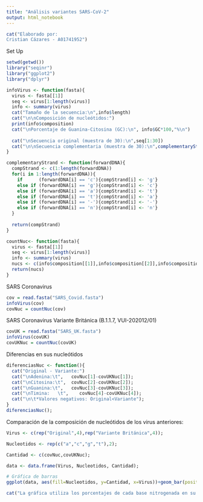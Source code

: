 ```yaml
---
title: "Análisis variantes SARS-CoV-2"
output: html_notebook
---
```


```r
cat("Elaborado por:
Cristian Cázares - A01741952")
```



Set Up
```r
setwd(getwd())
library("seqinr")
library("ggplot2")
library("dplyr")

infoVirus <- function(fasta){
  virus <- fasta[[1]]
  seq <- virus[1:length(virus)]
  info <- summary(virus)
  cat("Tamaño de la secuencia:\n",info$length)
  cat("\n\nComposición de nucleótidos:")
  print(info$composition)
  cat("\nPorcentaje de Guanina-Citosina (GC):\n", info$GC*100,"%\n")
  
  cat("\nSecuencia original (muestra de 30):\n",seq[1:30])
  cat("\n\nSecuencia complementaria (muestra de 30):\n",complementaryStrand(seq)[1:30]) 
}

complementaryStrand <- function(forwardDNA){
  compStrand <- c(1:length(forwardDNA))
  for(i in 1:length(forwardDNA)){
    if      (forwardDNA[i] == 'c'){compStrand[i] <- 'g'}
    else if (forwardDNA[i] == 'g'){compStrand[i] <- 'c'}
    else if (forwardDNA[i] == 'a'){compStrand[i] <- 't'}
    else if (forwardDNA[i] == 't'){compStrand[i] <- 'a'}
    else if (forwardDNA[i] == '-'){compStrand[i] <- '-'}
    else if (forwardDNA[i] == 'n'){compStrand[i] <- 'n'}
  }
  
  return(compStrand)
}

countNuc<- function(fasta){
  virus <- fasta[[1]]
  seq <- virus[1:length(virus)]
  info <- summary(virus)
  nucs <- c(info$composition[[1]],info$composition[[2]],info$composition[[3]],info$composition[[4]])
  return(nucs)
}
```


SARS Coronavirus
```r
cov = read.fasta("SARS_Covid.fasta")
infoVirus(cov)
covNuc = countNuc(cov)
```

SARS Coronavirus Variante Británica (B.1.1.7, VUI-202012/01)
```r
covUK = read.fasta("SARS_UK.fasta")
infoVirus(covUK)
covUKNuc = countNuc(covUK)
```

Diferencias en sus nucleótidos
```r
diferenciasNuc <- function(){
  cat("Original - Variante:")
  cat("\nAdenina:\t",   covNuc[1]-covUKNuc[1]);
  cat("\nCitosina:\t",  covNuc[2]-covUKNuc[2]);
  cat("\nGuanina:\t",   covNuc[3]-covUKNuc[3]);
  cat("\nTimina:   \t",    covNuc[4]-covUKNuc[4]);
  cat("\n\t*Valores negativos: Original<Variante");
}
diferenciasNuc();
```

Comparación de la composición de nucleótidos de los virus anteriores:
```r
Virus <- c(rep("Original",4),rep("Variante Británica",4));

Nucleotidos <- rep(c("a","c","g","t"),2);

Cantidad <- c(covNuc,covUKNuc);

data <- data.frame(Virus, Nucleotidos, Cantidad);

# Gráfica de barras
ggplot(data, aes(fill=Nucleotidos, y=Cantidad, x=Virus))+geom_bar(position="dodge", stat="identity")

cat("La gráfica utiliza los porcentajes de cada base nitrogenada en su respectiva secuencia, extraídos de cada archivo fasta y agrupados en un Data Frame. Cada base se representa en la gráfica de barras con un color distintivo, para su fácil distinción y se agrupan por virus analizado, permitiendo apreciar visualmente sus variaciones de una manera sencilla. Igualmente se incluyeron sus diferencias numéricas para verificar su exactitud.\nTras evaluar estos resultados, es evidente como el virus original es prácticamente idéntico a la variante en cuanto a porcentajes, siendo que sus diferencias son tan pequeñas que no pueden ser apreciadas en la gráfica a esta escala. Es interesante como cambios que apenas se pueden percibir en una comparación directa pueden afectar al comportamiento de un ente, y logra poner en perspectiva la importancia de pequeños cambios en una secuencia de miles de nucleótidos.\n")
```
